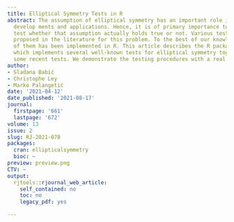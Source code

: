 ```yaml
---
title: Elliptical Symmetry Tests in R
abstract: The assumption of elliptical symmetry has an important role in many theoretical
  develop ments and applications. Hence, it is of primary importance to be able to
  test whether that assumption actually holds true or not. Various tests have been
  proposed in the literature for this problem. To the best of our knowledge, none
  of them has been implemented in R. This article describes the R package ellipticalsymmetry
  which implements several well-known tests for elliptical symmetry together with
  some recent tests. We demonstrate the testing procedures with a real data example.
author:
- Slad̄ana Babić
- Christophe Ley
- Marko Palangetić
date: '2021-04-12'
date_published: '2021-08-17'
journal:
  firstpage: '661'
  lastpage: '672'
volume: 13
issue: 2
slug: RJ-2021-078
packages:
  cran: ellipticalsymmetry
  bioc: ~
preview: preview.png
CTV: ~
output:
  rjtools::rjournal_web_article:
    self_contained: no
    toc: no
    legacy_pdf: yes

---
```

